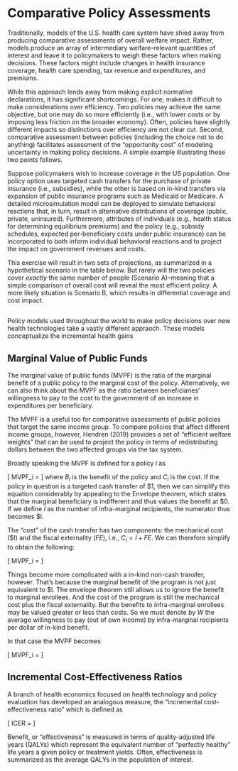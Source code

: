 # Comparative Policy Assessments

Traditionally, models of the U.S. health care system have shied away from producing comparative assessments of overall welfare impact. Rather, models produce an array of intermediary welfare-relevant quantities of interest and leave it to policymakers to weigh these factors when making decisions. These factors might include changes in health insurance coverage, health care spending, tax revenue and expenditures, and premiums.

While this approach lends away from making explicit normative declarations, it has significant shortcomings. For one, makes it difficult to make considerations over efficiency. Two policies may achieve the same objective, but one may do so more efficiently (i.e., with lower costs or by imposing less friction on the broader economy). Often, policies have slightly different impacts so distinctions over efficiency are not clear cut. Second, comparative assessment between policies (including the choice not to do anything) facilitates assessment of the "opportunity cost" of modeling uncertainty in making policy decisions. A simple example illustrating these two points follows.

Suppose policymakers wish to increase coverage in the US population. One policy option uses targeted cash transfers for the purchase of private insurance (i.e., subsidies), while the other is based on in-kind transfers via expansion of public insurance programs such as Medicaid or Medicare. A detailed microsimulation model can be deployed to simulate behavioral reactions that, in turn, result in alternative distributions of coverage (public, private, uninsured). Furthermore, attributes of individuals (e.g., health status for determining equilibrium premiums) and the policy (e.g., subsidy schedules, expected per-beneficiary costs under public insurance) can be incorporated to both inform individual behavioral reactions and to project the impact on government revenues and costs. 

This exercise will result in two sets of projections, as summarized in a hypothetical scenario in the table below. But rarely will the two policies cover *exactly* the same number of people (Scenario A)--meaning that a simple comparison of overall cost will reveal the most efficient policy. A more likely situation is Scenario B, which results in differential coverage and cost impact. 


## 
Policy models used throughout the world to make policy decisions over new health technologies take a vastly different appraoch. These models conceptualize the incremental health gains 






## Marginal Value of Public Funds

The marginal value of public funds (MVPF) is the ratio of the marginal benefit of a public policy to the marginal cost of the policy. Alternatively, we can also think about the MVPF as the ratio between beneficiaries' willingness to pay to the cost to the government of an increase in expenditures per beneficiary.

The MVPF is a useful too for comparative assessments of public policies that target the same income group. To compare policies that affect different income groups, however, Hendren (2019) provides a set of "efficient welfare weights" that can be used to  project the policy in terms of redistributing dollars between the two affected groups via the tax system. 

Broadly speaking the MVPF is defined for a policy $i$ as

\[
MVPF_i = \frac{B_i}{C_i}
\]
where $B_i$ is the benefit of the policy and $C_i$ is the cost. If the policy in question is a targeted cash transfer of \$1, then we can simplify this equation considerably by appealing to the Envelope theorem, which states that the marginal beneficiary is indifferent and thus values the benefit at \$0. If we define $I$ as the number of infra-marginal recipients, the numerator thus becomes \$I. 

The "cost" of the cash transfer has two components: the mechanical cost (\$I) and the fiscal externality ($FE$), i.e., $C_i = I + FE$. We can therefore simplify to obtain the following:

\[
MVPF_i = \frac{1}{1+FE}
\]

Things become more complicated with a in-kind non-cash transfer, however. That's because the marginal benefit of the program is not just equivalent to \$I. The envelope theorem still allows us to ignore the benefit to marginal enrollees. And the cost of the program is still the mechanical cost plus the fiscal externality. But the benefits to infra-marginal enrollees may be valued greater or less than costs. So we must denote by $W$ the average willingness to pay (out of own income) by infra-marginal recipients per dollar of in-kind benefit. 

In that case the MVPF becomes 

\[
MVPF_i = \frac{W}{1+FE}
\]

## Incremental Cost-Effectiveness Ratios

A branch of health economics focused on health technology and policy evaluation has developed an analogous measure, the "incremental cost-effectiveness ratio" which is defined as

\[
ICER = \frac{\textrm{Incremental Cost}}{\textrm{Incremental Effectiveness}}
\]

Benefit, or "effectiveness" is measured in terms of quality-adjusted life years (QALYs) which represent the equivalent number of "perfectly healthy" life years a given policy or treatment yields. Often, effectiveness is summarized as the average QALYs in the population of interest. 





